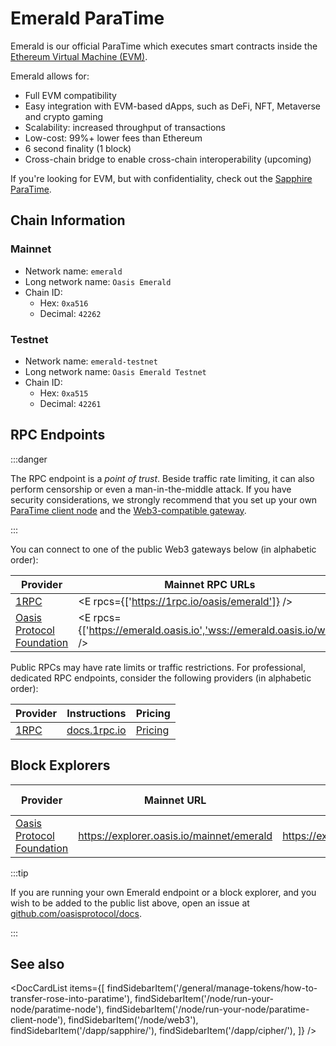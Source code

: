 
# Emerald ParaTime

Emerald is our official ParaTime which executes smart contracts inside the
[Ethereum Virtual Machine (EVM)].

Emerald allows for:

* Full EVM compatibility
* Easy integration with EVM-based dApps, such as DeFi, NFT, Metaverse and crypto
  gaming
* Scalability: increased throughput of transactions
* Low-cost: 99%+ lower fees than Ethereum
* 6 second finality (1 block)
* Cross-chain bridge to enable cross-chain interoperability (upcoming)

If you're looking for EVM, but with confidentiality, check out the
[Sapphire ParaTime](../sapphire/README.mdx).

[Ethereum Virtual Machine (EVM)]: https://ethereum.org/en/developers/docs/evm/

## Chain Information

### Mainnet

- Network name: `emerald`
- Long network name: `Oasis Emerald`
- Chain ID:
  - Hex: `0xa516`
  - Decimal: `42262`

### Testnet

- Network name: `emerald-testnet`
- Long network name: `Oasis Emerald Testnet`
- Chain ID:
  - Hex: `0xa515`
  - Decimal: `42261`

## RPC Endpoints

:::danger

The RPC endpoint is a *point of trust*. Beside traffic rate limiting, it can
also perform censorship or even a man-in-the-middle attack. If you have security
considerations, we strongly recommend that you set up your own [ParaTime client
node][paratime-client-node] and the [Web3-compatible gateway].

:::


[Web3-compatible gateway]: ../../node/web3.mdx
[paratime-client-node]: ../../node/run-your-node/paratime-client-node.mdx

You can connect to one of the public Web3 gateways below (in alphabetic order):

| Provider                    | Mainnet RPC URLs                                                        | Testnet RPC URLs                                                                         |
|-----------------------------|-------------------------------------------------------------------------|------------------------------------------------------------------------------------------|
| [1RPC]                      | <E rpcs={['https://1rpc.io/oasis/emerald']} />                          | N/A                                                                                      |
| [Oasis Protocol Foundation] | <E rpcs={['https://emerald.oasis.io','wss://emerald.oasis.io/ws']} /> | <ET rpcs={['https://testnet.emerald.oasis.io','wss://testnet.emerald.oasis.io/ws']} /> |

[Oasis Protocol Foundation]: https://oasisprotocol.org

Public RPCs may have rate limits or traffic restrictions. For professional,
dedicated RPC endpoints, consider the following providers (in alphabetic order):

| Provider                  | Instructions              | Pricing                 |
|---------------------------|---------------------------|-------------------------|
| [1RPC]                    | [docs.1rpc.io][1RPC-docs] | [Pricing][1RPC-pricing] |


[1RPC]: https://www.1rpc.io/
[1RPC-docs]: https://docs.1rpc.io/guide/how-to-use-1rpc
[1RPC-pricing]: https://www.1rpc.io/#pricing

## Block Explorers

| Provider                    | Mainnet URL                               | Testnet URL                               | EIP-3091 compatible |
|-----------------------------|-------------------------------------------|-------------------------------------------|---------------------|
| [Oasis Protocol Foundation] | https://explorer.oasis.io/mainnet/emerald | https://explorer.oasis.io/testnet/emerald | Yes                 |

:::tip

If you are running your own Emerald endpoint or a block explorer, and you wish
to be added to the public list above, open an issue at
[github.com/oasisprotocol/docs].

:::

[github.com/oasisprotocol/docs]: https://github.com/oasisprotocol/docs

## See also

<DocCardList items={[
    findSidebarItem('/general/manage-tokens/how-to-transfer-rose-into-paratime'),
    findSidebarItem('/node/run-your-node/paratime-node'),
    findSidebarItem('/node/run-your-node/paratime-client-node'),
    findSidebarItem('/node/web3'),
    findSidebarItem('/dapp/sapphire/'),
    findSidebarItem('/dapp/cipher/'),
]} />
